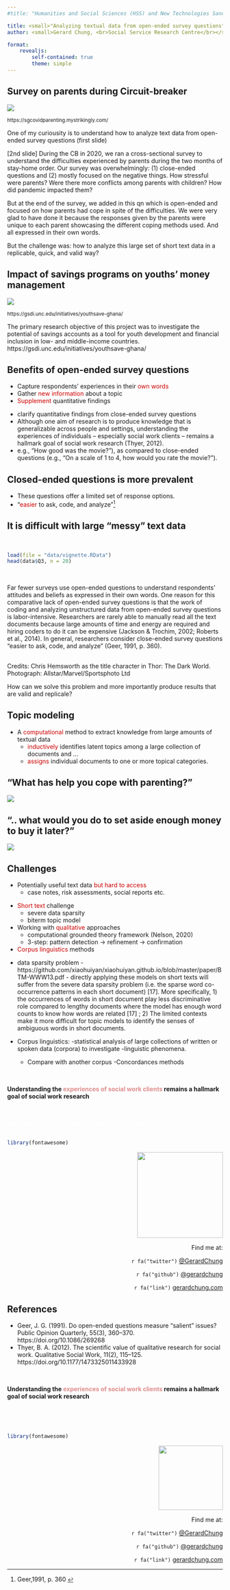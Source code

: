 ```yaml
---
#title: "Humanities and Social Sciences (HSS) and New Technologies Sandpit | 15 Aug, 10AM - 1PM"

title: <small>"Analyzing textual data from open-ended survey questions"</small>
author: <small>Gerard Chung, <br>Social Service Research Centre</br></small>

format:
    revealjs: 
        self-contained: true
        theme: simple
---
```


## Survey on parents during Circuit-breaker

![](pictures/cbparenting_question.png)

::: aside
<small>https://sgcovidparenting.mystrikingly.com/</small>
:::

::: notes
One of my curiousity is to understand how to analyze text data from open-ended survey questions (first slide)

\[2nd slide\] During the CB in 2020, we ran a cross-sectional survey to understand the difficulties experienced by parents during the two months of stay-home order. Our survey was overwhelmingly: (1) close-ended questions and (2) mostly focused on the negative things. How stressful were parents? Were there more conflicts among parents with children? How did pandemic impacted them?

But at the end of the survey, we added in this qn which is open-ended and focused on how parents had cope in spite of the difficulties. We were very glad to have done it because the responses given by the parents were unique to each parent showcasing the different coping methods used. And all expressed in their own words.

But the challenge was: how to analyze this large set of short text data in a replicable, quick, and valid way?
:::

## Impact of savings programs on youths' money management

![](pictures/youthsave_qn.png)

::: aside
<small>https://gsdi.unc.edu/initiatives/youthsave-ghana/</small>
:::

::: notes
The primary research objective of this project was to investigate the potential of savings accounts as a tool for youth development and financial inclusion in low- and middle-income countries. https://gsdi.unc.edu/initiatives/youthsave-ghana/
:::

## Benefits of open-ended survey questions

::: incremental
-   Capture respondents' experiences in their [own words]{.fragment style="color:#cc0000"}
-   Gather [new information]{.fragment style="color:#cc0000"} about a topic
-   [Supplement]{style="color:#cc0000"} quantitative findings
:::

::: notes
-   clarify quantitative findings from close-ended survey questions
-   Although one aim of research is to produce knowledge that is generalizable across people and settings, understanding the experiences of individuals -- especially social work clients -- remains a hallmark goal of social work research (Thyer, 2012).
-   e.g., "How good was the movie?"), as compared to close-ended questions (e.g., "On a scale of 1 to 4, how would you rate the movie?").
:::

## Closed-ended questions is more prevalent

::: incremental
-   These questions offer a limited set of response options.
-   "[easier]{style="color:#cc0000"} to ask, code, and analyze"[^1]
:::

[^1]: Geer,1991, p. 360 <small>

## It is difficult with large "messy" text data

<br>

```r
load(file = "data/vignette.RData")
head(data$Q3, n = 20)
```

<br>

<!-- -   With open-ended questions, we can understand respondents' attitudes and beliefs [as expressed in their own words]{.fragment} -->

::: notes
Far fewer surveys use open-ended questions to understand respondents' attitudes and beliefs as expressed in their own words. One reason for this comparative lack of open-ended survey questions is that the work of coding and analyzing unstructured data from open-ended survey questions is labor-intensive. Researchers are rarely able to manually read all the text documents because large amounts of time and energy are required and hiring coders to do it can be expensive (Jackson & Trochim, 2002; Roberts et al., 2014). In general, researchers consider close-ended survey questions "easier to ask, code, and analyze" (Geer, 1991, p. 360).
:::

##  {background-image="pictures/thor.png"}

::: aside
Credits: Chris Hemsworth as the title character in Thor: The Dark World. Photograph: Allstar/Marvel/Sportsphoto Ltd
:::

::: notes
How can we solve this problem and more importantly produce results that are valid and replicale?
:::

## Topic modeling

-   A [computational]{style="color:#cc0000"} method to extract knowledge from large amounts of textual data
    -   [inductively]{style="color:#cc0000"} identifies latent topics among a large collection of documents and ...
    -   [assigns]{style="color:#cc0000"} individual documents to one or more topical categories.

## "What has help you cope with parenting?"

![](pictures/topics_parentcb.png){fig-align="center"}

<!-- {background-image="pictures/topics_parentcb.png" background-size="45%"} -->

## ".. what would you do to set aside enough money to buy it later?"

![](pictures/topics_youthsave.png){fig-align="center"}

<!-- ![](background-image="pictures/topics_youthsave.png" background-size="40%") -->

## Challenges {.smaller}

-   Potentially useful text data [but hard to access]{.fragment style="color:#cc0000"}
    -   case notes, risk assessments, social reports etc.

::: incremental
-   [Short text]{style="color:#cc0000"} challenge
    -   severe data sparsity
    -   biterm topic model
-   Working with [qualitative]{style="color:#cc0000"} approaches
    -   computational grounded theory framework (Nelson, 2020)
    -   3-step: pattern detection -\> refinement -\> confirmation
-   [Corpus linguistics]{style="color:#cc0000"} methods
:::

::: notes
-   data sparsity problem - https://github.com/xiaohuiyan/xiaohuiyan.github.io/blob/master/paper/BTM-WWW13.pdf - directly applying these models on short texts will suffer from the severe data sparsity problem (i.e. the sparse word co-occurrence patterns in each short document) \[17\]. More specifically, 1) the occurrences of words in short document play less discriminative role compared to lengthy documents where the model has enough word counts to know how words are related \[17\] ; 2) The limited contexts make it more difficult for topic models to identify the senses of ambiguous words in short documents.

-   Corpus linguistics: -statistical analysis of large collections of written or spoken data (corpora) to investigate -linguistic phenomena.

    -   Compare with another corpus -Concordances methods
:::

##  {background="#43464B"}

<!-- {background-color="aquamarine"} -->

::: {style="text-align: centre;"}
#### <br>Understanding the [experiences of social work clients]{style="color:#df8c8c"} remains a hallmark goal of social work research

</br>
:::

::: aside
<small>["The scientific value of qualitative research for social work" (Thyer, 2012)]{style="color:white"}</small>
:::

##  {.smaller}

```r
library(fontawesome)
```

::: {style="text-align: right;"}
![](pictures/gerardchung.png){height="200px"}

Find me at:

`r fa("twitter")` [\@GerardChung](https://twitter.com/GerardChung)

`r fa("github")` [\@gerardchung](https://github.com/gerardchung)

`r fa("link")` [gerardchung.com](www.gerardchung.com)
:::

## References {.smaller}

-   Geer, J. G. (1991). Do open-ended questions measure "salient" issues? Public Opinion Quarterly, 55(3), 360--370. https://doi.org/10.1086/269268
-   Thyer, B. A. (2012). The scientific value of qualitative research for social work. Qualitative Social Work, 11(2), 115--125. https://doi.org/10.1177/1473325011433928

##  {background="#43464B"}

<!-- {background-color="aquamarine"} -->

::: {style="text-align: left;"}
#### <br>Understanding the [experiences of social work clients]{style="color:#df8c8c"} remains a hallmark goal of social work research

</br>
:::

::: aside
<small>["The scientific value of qualitative research for social work" (Thyer, 2012)]{style="color:white"}</small>
:::

```r
library(fontawesome)
```

::: {style="text-align: right;"}
![](pictures/gerardchung.png){height="150px"}

Find me at:

`r fa("twitter")` [\@GerardChung](https://twitter.com/GerardChung)

`r fa("github")` [\@gerardchung](https://github.com/gerardchung)

`r fa("link")` [gerardchung.com](www.gerardchung.com)
:::
